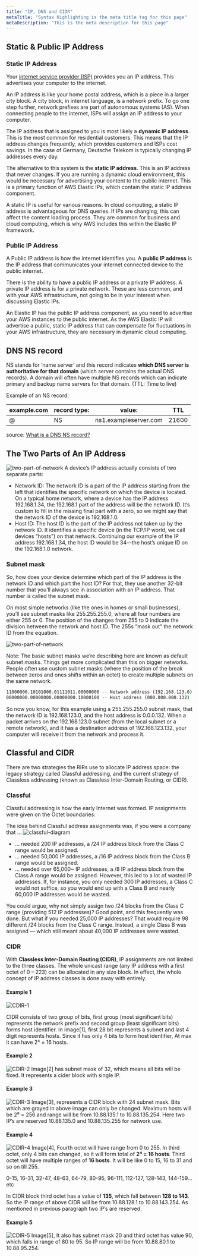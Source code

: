 ```yaml
---
title: "IP, DNS and CIDR"
metaTitle: "Syntax Highlighting is the meta title tag for this page"
metaDescription: "This is the meta description for this page"
---
```


## Static & Public IP Address

### Static IP Address

Your [internet service provider (ISP)](http://blog.datapath.io/what-is-an-internet-service-provider) provides you an IP address. This advertises your computer to the internet.

An IP address is like your home postal address, which is a piece in a larger city block. A city block, in internet language, is a network prefix. To go one step further, network prefixes are part of autonomous systems (AS). When connecting people to the internet, ISPs will assign an IP address to your computer.

The IP address that is assigned to you is most likely a **dynamic IP address**. This is the most common for residential customers. This means that the IP address changes frequently, which provides customers and ISPs cost savings. In the case of Germany, Deutsche Telekom is typically changing IP addresses every day.

The alternative to this system is the **static IP address**. This is an IP address that never changes. If you are running a dynamic cloud environment, this would be necessary for advertising your content to the public internet. This is a primary function of AWS Elastic IPs, which contain the static IP address component.

A static IP is useful for various reasons. In cloud computing, a static IP address is advantageous for DNS queries. If IPs are changing, this can affect the content loading process. They are common for business and cloud computing, which is why AWS includes this within the Elastic IP framework.

### Public IP Address

A Public IP address is how the internet identifies you. A **public IP address** is the IP address that communicates your internet connected device to the public internet.

There is the ability to have a public IP address or a private IP address. A private IP address is for a private network. These are less common, and with your AWS infrastructure, not going to be in your interest when discussing Elastic IPs.

An Elastic IP has the public IP address component, as you need to advertise your AWS instances to the public internet. As the AWS Elastic IP will advertise a public, static IP address that can compensate for fluctuations in your AWS infrastructure, they are necessary in dynamic cloud computing.


## DNS NS record
NS stands for ‘name server’ and this record indicates **which DNS server is authoritative for that domain** (which server contains the actual DNS records). A domain will often have multiple NS records which can indicate primary and backup name servers for that domain. (TTL: Time to live)

Example of an NS record:

|example.com   |record type:   |value:   |TTL   |
|---|---|---|---|
|@   |NS   |ns1.exampleserver.com   |21600   |

source: [What is a DNS NS record?](https://www.cloudflare.com/learning/dns/dns-records/dns-ns-record/#:~:text=NS%20stands%20for%20'name%20server,example.com)

## The Two Parts of An IP Address
![two-part-of-network](/img/linux/network/two-part-of-network.png)
A device’s IP address actually consists of two separate parts:

- Network ID: The network ID is a part of the IP address starting from the left that identifies the specific network on which the device is located. On a typical home network, where a device has the IP address 192.168.1.34, the 192.168.1 part of the address will be the network ID. It’s custom to fill in the missing final part with a zero, so we might say that the network ID of the device is 192.168.1.0.
- Host ID: The host ID is the part of the IP address not taken up by the network ID. It identifies a specific device (in the TCP/IP world, we call devices “hosts”) on that network. Continuing our example of the IP address 192.168.1.34, the host ID would be 34—the host’s unique ID on the 192.168.1.0 network.

### Subnet mask
So, how does your device determine which part of the IP address is the network ID and which part the host ID? For that, they use another 32-bit number that you’ll always see in association with an IP address. That number is called the subnet mask.

On most simple networks (like the ones in homes or small businesses), you’ll see subnet masks like 255.255.255.0, where all four numbers are either 255 or 0. The position of the changes from 255 to 0 indicate the division between the network and host ID. The 255s “mask out” the network ID from the equation.

![two-part-of-network](/img/linux/network/subnet-mask.png)

Note: The basic subnet masks we’re describing here are known as default subnet masks. Things get more complicated than this on bigger networks. People often use custom subnet masks (where the position of the break between zeros and ones shifts within an octet) to create multiple subnets on the same network.

```bash
11000000.10101000.01111011.00000000 -- Network address (192.168.123.0)
00000000.00000000.00000000.10000100 -- Host address (000.000.000.132)
```
So now you know, for this example using a 255.255.255.0 subnet mask, that the network ID is 192.168.123.0, and the host address is 0.0.0.132. When a packet arrives on the 192.168.123.0 subnet (from the local subnet or a remote network), and it has a destination address of 192.168.123.132, your computer will receive it from the network and process it.

## Classful and CIDR
There are two strategies the RIRs use to allocate IP address space: the legacy strategy called Classful addressing, and the current strategy of Classless addressing (known as Classless Inter-Domain Routing, or CIDR).

### Classful
Classful addressing is how the early Internet was formed. IP assignments were given on the Octet boundaries:

The idea behind Classful address assignments was, if you were a company that …
![classful-diagram](/img/linux/network/ip-address-classes.png)

- … needed 200 IP addresses, a /24 IP address block from the Class C range would be assigned.
- … needed 50,000 IP addresses, a /16 IP address block from the Class B range would be assigned.
- … needed over 65,000~ IP addresses, a /8 IP address block from the Class A range would be assigned.
However, this led to a lot of wasted IP addresses. If, for instance, you only needed 300 IP addresses, a Class C would not suffice, so you would end up with a Class B and nearly 60,000 IP addresses would be wasted.

You could argue, why not simply assign two /24 blocks from the Class C range (providing 512 IP addresses)? Good point, and this frequently was done. But what if you needed 25,000 IP addresses? That would require 98 different /24 blocks from the Class C range. Instead, a single Class B was assigned — which still meant about 40,000 IP addresses were wasted.

### CIDR
With **Classless Inter-Domain Routing (CIDR)**, IP assignments are not limited to the three classes. The whole unicast range (any IP address with a first octet of 0 – 223) can be allocated in any size block. In effect, the whole concept of IP address classes is done away with entirely.

#### Example 1
![CDIR-1](/img/linux/network/CIDR.png)

CIDR consists of two group of bits, first group (most significant bits) represents the network prefix and second group (least significant bits) forms host identifier. In image[1], first 28 bit represents a subnet and last 4 digit represents hosts. Since it has only 4 bits to form host identifier, At max it can have 2⁴ = 16 hosts.

#### Example 2
![CDIR-2](/img/linux/network/CIDR2.png)
Image[2] has subnet mask of 32, which means all bits will be fixed. It represents a cider block with single IP.


#### Example 3
![CDIR-3](/img/linux/network/CIDR3.png)
Image[3], represents a CIDR block with 24 subnet mask. Bits which are grayed in above image can only be changed. Maximum hosts will be 2⁸ = 256 and range will be from 10.88.135.1 to 10.88.135.254. Here two IP’s are reserved 10.88.135.0 and 10.88.135.255 for network use.


#### Example 4
![CDIR-4](/img/linux/network/CIDR4.png)
Image[4], Fourth octet will have range from 0 to 255. In third octet, only 4 bits can changed, so it will form total of **2⁴ = 16 hosts**. Third octet will have multiple ranges of **16 hosts**. It will be like 0 to 15, 16 to 31 and so on till 255. 

0-15, 16-31, 32-47, 48-63, 64-79, 80-95, 96-111, 112-127, 128-143, 144-159... etc 

In CIDR block third octet has a value of **135**, which fall between **128 to 143**. So the IP range of above CIDR will be from 10.88.128.1 to 10.88.143.254. As mentioned in previous paragraph two IP’s are reserved.

#### Example 5
![CDIR-5](/img/linux/network/CIDR5.png)
Image[5], It also has subnet mask 20 and third octet has value 90, which falls in range of 80 to 95. So IP range will be from 10.88.80.1 to 10.88.95.254.

